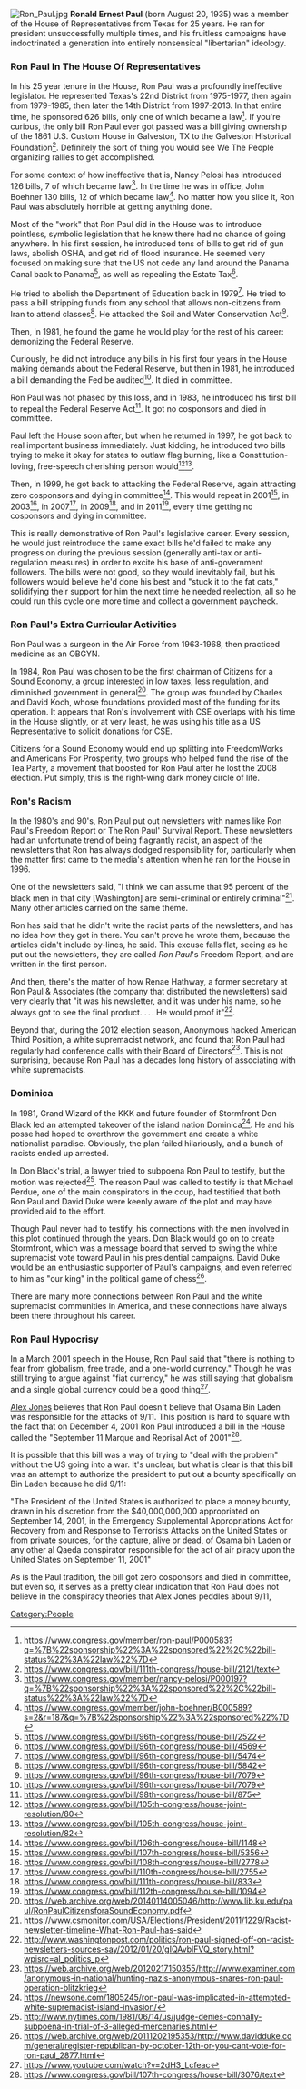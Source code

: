 [[File:Ron Paul.jpg|thumb]]
'''Ronald Ernest Paul''' (born August 20, 1935) was a member of the House of Representatives from Texas for 25 years. He ran for president unsuccessfully multiple times, and his fruitless campaigns have indoctrinated a generation into entirely nonsensical "libertarian" ideology.

===Ron Paul In The House Of Representatives===

In his 25 year tenure in the House, Ron Paul was a profoundly ineffective legislator. He represented Texas's 22nd District from 1975-1977, then again from 1979-1985, then later the 14th District from 1997-2013. In that entire time, he sponsored 626 bills, only one of which became a law<ref>https://www.congress.gov/member/ron-paul/P000583?q=%7B%22sponsorship%22%3A%22sponsored%22%2C%22bill-status%22%3A%22law%22%7D</ref>. If you're curious, the only bill Ron Paul ever got passed was a bill giving ownership of the 1861 U.S. Custom House in Galveston, TX to the Galveston Historical Foundation<ref>https://www.congress.gov/bill/111th-congress/house-bill/2121/text</ref>. Definitely the sort of thing you would see We The People organizing rallies to get accomplished.

For some context of how ineffective that is, Nancy Pelosi has introduced 126 bills, 7 of which became law<ref>https://www.congress.gov/member/nancy-pelosi/P000197?q=%7B%22sponsorship%22%3A%22sponsored%22%2C%22bill-status%22%3A%22law%22%7D</ref>. In the time he was in office, John Boehner 130 bills, 12 of which became law<ref>https://www.congress.gov/member/john-boehner/B000589?s=2&r=187&q=%7B%22sponsorship%22%3A%22sponsored%22%7D</ref>. No matter how you slice it, Ron Paul was absolutely horrible at getting anything done.

Most of the "work" that Ron Paul did in the House was to introduce pointless, symbolic legislation that he knew there had no chance of going anywhere. In his first session, he introduced tons of bills to get rid of gun laws, abolish OSHA, and get rid of flood insurance. He seemed very focused on making sure that the US not cede any land around the Panama Canal back to Panama<ref>https://www.congress.gov/bill/96th-congress/house-bill/2522</ref>, as well as repealing the Estate Tax<ref>https://www.congress.gov/bill/96th-congress/house-bill/4569</ref>.

He tried to abolish the Department of Education back in 1979<ref>https://www.congress.gov/bill/96th-congress/house-bill/5474</ref>. He tried to pass a bill stripping funds from any school that allows non-citizens from Iran to attend classes<ref>https://www.congress.gov/bill/96th-congress/house-bill/5842</ref>.  He attacked the Soil and Water Conservation Act<ref>https://www.congress.gov/bill/96th-congress/house-bill/7079</ref>.

Then, in 1981, he found the game he would play for the rest of his career: demonizing the Federal Reserve.

Curiously, he did not introduce any bills in his first four years in the House making demands about the Federal Reserve, but then in 1981, he introduced a bill demanding the Fed be audited<ref>https://www.congress.gov/bill/96th-congress/house-bill/7079</ref>. It died in committee.

Ron Paul was not phased by this loss, and in 1983, he introduced his first bill to repeal the Federal Reserve Act<ref>https://www.congress.gov/bill/98th-congress/house-bill/875</ref>. It got no cosponsors and died in committee.

Paul left the House soon after, but when he returned in 1997, he got back to real important business immediately. Just kidding, he introduced two bills trying to make it okay for states to outlaw flag burning, like a Constitution-loving, free-speech cherishing person would<ref>https://www.congress.gov/bill/105th-congress/house-joint-resolution/80</ref><ref>https://www.congress.gov/bill/105th-congress/house-joint-resolution/82</ref>.

Then, in 1999, he got back to attacking the Federal Reserve, again attracting zero cosponsors and dying in committee<ref>https://www.congress.gov/bill/106th-congress/house-bill/1148</ref>. This would repeat in 2001<ref>https://www.congress.gov/bill/107th-congress/house-bill/5356</ref>, in 2003<ref>https://www.congress.gov/bill/108th-congress/house-bill/2778</ref>, in 2007<ref>https://www.congress.gov/bill/110th-congress/house-bill/2755</ref>, in 2009<ref>https://www.congress.gov/bill/111th-congress/house-bill/833</ref>, and in 2011<ref>https://www.congress.gov/bill/112th-congress/house-bill/1094</ref>, every time getting no cosponsors and dying in committee.

This is really demonstrative of Ron Paul's legislative career. Every session, he would just reintroduce the same exact bills he'd failed to make any progress on during the previous session (generally anti-tax or anti-regulation measures) in order to excite his base of anti-government followers. The bills were not good, so they would inevitably fail, but his followers would believe he'd done his best and "stuck it to the fat cats," solidifying their support for him the next time he needed reelection, all so he could run this cycle one more time and collect a government paycheck.

===Ron Paul's Extra Curricular Activities===

Ron Paul was a surgeon in the Air Force from 1963-1968, then practiced medicine as an OBGYN.

In 1984, Ron Paul was chosen to be the first chairman of Citizens for a Sound Economy, a group interested in low taxes, less regulation, and diminished government in general<ref>https://web.archive.org/web/20140114005046/http://www.lib.ku.edu/paul/RonPaulCitizensforaSoundEconomy.pdf</ref>. The group was founded by Charles and David Koch, whose foundations provided most of the funding for its operation. It appears that Ron's involvement with CSE overlaps with his time in the House slightly, or at very least, he was using his title as a US Representative to solicit donations for CSE.

Citizens for a Sound Economy would end up splitting into FreedomWorks and Americans For Prosperity, two groups who helped fund the rise of the Tea Party, a movement that boosted for Ron Paul after he lost the 2008 election. Put simply, this is the right-wing dark money circle of life.

===Ron's Racism===

In the 1980's and 90's, Ron Paul put out newsletters with names like Ron Paul's Freedom Report or The Ron Paul' Survival Report. These newsletters had an unfortunate trend of being flagrantly racist, an aspect of the newsletters that Ron has always dodged responsibility for, particularly when the matter first came to the media's attention when he ran for the House in 1996.

One of the newsletters said, "I think we can assume that 95 percent of the black men in that city [Washington] are semi-criminal or entirely criminal"<ref>https://www.csmonitor.com/USA/Elections/President/2011/1229/Racist-newsletter-timeline-What-Ron-Paul-has-said</ref>. Many other articles carried on the same theme.

Ron has said that he didn't write the racist parts of the newsletters, and has no idea how they got in there. You can't prove he wrote them, because the articles didn't include by-lines, he said. This excuse falls flat, seeing as he put out the newsletters, they are called ''Ron Paul'''s Freedom Report, and are written in the first person.

And then, there's the matter of how Renae Hathway, a former secretary at Ron Paul & Associates (the company that distributed the newsletters) said very clearly that "it was his newsletter, and it was under his name, so he always got to see the final product. . . . He would proof it"<ref>http://www.washingtonpost.com/politics/ron-paul-signed-off-on-racist-newsletters-sources-say/2012/01/20/gIQAvblFVQ_story.html?wpisrc=al_politics_p</ref>.

Beyond that, during the 2012 election season, Anonymous hacked American Third Position, a white supremacist network, and found that Ron Paul had regularly had conference calls with their Board of Directors<ref>https://web.archive.org/web/20120217150355/http://www.examiner.com/anonymous-in-national/hunting-nazis-anonymous-snares-ron-paul-operation-blitzkrieg</ref>. This is not surprising, because Ron Paul has a decades long history of associating with white supremacists.

===Dominica===

In 1981, Grand Wizard of the KKK and future founder of Stormfront Don Black led an attempted takeover of the island nation Dominica<ref>https://newsone.com/1805245/ron-paul-was-implicated-in-attempted-white-supremacist-island-invasion/</ref>. He and his posse had hoped to overthrow the government and create a white nationalist paradise. Obviously, the plan failed hilariously, and a bunch of racists ended up arrested.

In Don Black's trial, a lawyer tried to subpoena Ron Paul to testify, but the motion was rejected<ref>http://www.nytimes.com/1981/06/14/us/judge-denies-connally-subpoena-in-trial-of-3-alleged-mercenaries.html</ref>. The reason Paul was called to testify is that Michael Perdue, one of the main conspirators in the coup, had testified that both Ron Paul and David Duke were keenly aware of the plot and may have provided aid to the effort.

Though Paul never had to testify, his connections with the men involved in this plot continued through the years. Don Black would go on to create Stormfront, which was a message board that served to swing the white supremacist vote toward Paul in his presidential campaigns. David Duke would be an enthusiastic supporter of Paul's campaigns, and even referred to him as "our king" in the political game of chess<ref>https://web.archive.org/web/20111202195353/http://www.davidduke.com/general/register-republican-by-october-12th-or-you-cant-vote-for-ron-paul_2877.html</ref>.

There are many more connections between Ron Paul and the white supremacist communities in America, and these connections have always been there throughout his career.

===Ron Paul Hypocrisy===

In a March 2001 speech in the House, Ron Paul said that "there is nothing to fear from globalism, free trade, and a one-world currency." Though he was still trying to argue against "fiat currency," he was still saying that globalism and a single global currency could be a good thing<ref>https://www.youtube.com/watch?v=2dH3_Lcfeac</ref>.

[[Alex Jones]] believes that Ron Paul doesn't believe that Osama Bin Laden was responsible for the attacks of 9/11. This position is hard to square with the fact that on December 4, 2001 Ron Paul introduced a bill in the House called the "September 11 Marque and Reprisal Act of 2001"<ref>https://www.congress.gov/bill/107th-congress/house-bill/3076/text</ref>.

It is possible that this bill was a way of trying to "deal with the problem" without the US going into a war. It's unclear, but what is clear is that this bill was an attempt to authorize the president to put out a bounty specifically on Bin Laden because he did 9/11:

"The President of the United States is authorized to place a money bounty, drawn in his discretion from the $40,000,000,000 appropriated on September 14, 2001, in the Emergency Supplemental Appropriations Act for Recovery from and Response to Terrorists Attacks on the United States or from private sources, for the capture, alive or dead, of Osama bin Laden or any other al Qaeda conspirator responsible for the act of air piracy upon the United States on September 11, 2001"

As is the Paul tradition, the bill got zero cosponsors and died in committee, but even so, it serves as a pretty clear indication that Ron Paul does not believe in the conspiracy theories that Alex Jones peddles about 9/11,

[[Category:People]]
